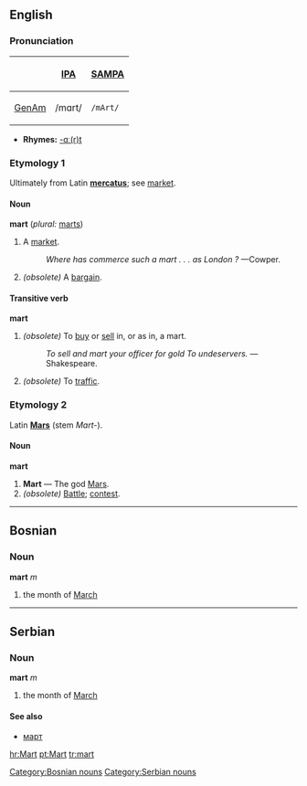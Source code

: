 ==English==
===Pronunciation===
{| border=1 cellpadding=5
! !! [[w:IPA|IPA]] !! [[w:SAMPA|SAMPA]]
|-
! [[GenAm]]
| /mɑrt/ || <tt>/mArt/</tt>
|}

*'''Rhymes:''' [[Rhymes:English:-ɑː(r)t|-ɑː(r)t]]


===Etymology 1=== 
Ultimately  from Latin '''[[mercatus]]'''; see [[market]].
====Noun====
'''mart''' (''plural:'' [[marts]])
#A [[market]].
#:''Where has commerce such a mart . . . as London ?'' —Cowper.
#''(obsolete)'' A [[bargain]]. 
====Transitive verb====
'''mart'''
# ''(obsolete)'' To [[buy]] or [[sell]] in, or as in, a mart.
#:''To sell and mart your officer for gold To undeservers.''  —Shakespeare.
# ''(obsolete)'' To [[traffic]].
===Etymology 2===
Latin '''[[Mars]]''' (stem ''Mart-'').
====Noun====
'''mart'''
# '''Mart''' — The god [[w:Mars_(god)|Mars]].
#''(obsolete)'' [[Battle]]; [[contest]].
----
==Bosnian==
===Noun===
'''mart''' ''m''
#the month of [[March]]
[[Category:Bosnian nouns]]
----
==Serbian==
===Noun===
'''mart''' ''m''
#the month of [[March]]
====See also====
*[[март]]
[[Category:Serbian nouns]]

[[hr:Mart]]
[[pt:Mart]]
[[tr:mart]]